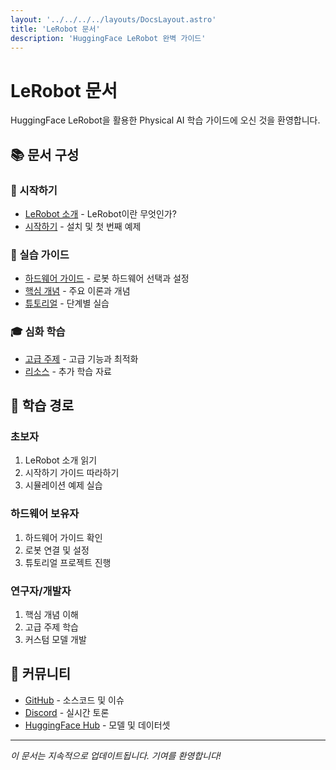 ```yaml
---
layout: '../../../../layouts/DocsLayout.astro'
title: 'LeRobot 문서'
description: 'HuggingFace LeRobot 완벽 가이드'
---
```


# LeRobot 문서

HuggingFace LeRobot을 활용한 Physical AI 학습 가이드에 오신 것을 환영합니다.

## 📚 문서 구성

### 🚀 시작하기
- [LeRobot 소개](/community/docs/physical-ai/lerobot/intro) - LeRobot이란 무엇인가?
- [시작하기](/community/docs/physical-ai/lerobot/getting-started) - 설치 및 첫 번째 예제

### 🔧 실습 가이드
- [하드웨어 가이드](/community/docs/physical-ai/lerobot/hardware) - 로봇 하드웨어 선택과 설정
- [핵심 개념](/community/docs/physical-ai/lerobot/concepts) - 주요 이론과 개념
- [튜토리얼](/community/docs/physical-ai/lerobot/tutorials) - 단계별 실습

### 🎓 심화 학습
- [고급 주제](/community/docs/physical-ai/lerobot/advanced) - 고급 기능과 최적화
- [리소스](/community/docs/physical-ai/lerobot/resources) - 추가 학습 자료

## 🎯 학습 경로

### 초보자
1. LeRobot 소개 읽기
2. 시작하기 가이드 따라하기
3. 시뮬레이션 예제 실습

### 하드웨어 보유자
1. 하드웨어 가이드 확인
2. 로봇 연결 및 설정
3. 튜토리얼 프로젝트 진행

### 연구자/개발자
1. 핵심 개념 이해
2. 고급 주제 학습
3. 커스텀 모델 개발

## 🤝 커뮤니티

- [GitHub](https://github.com/huggingface/lerobot) - 소스코드 및 이슈
- [Discord](https://discord.gg/huggingface) - 실시간 토론
- [HuggingFace Hub](https://huggingface.co/lerobot) - 모델 및 데이터셋

---

*이 문서는 지속적으로 업데이트됩니다. 기여를 환영합니다!*